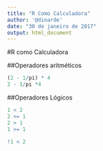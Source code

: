 ```yaml
---
title: "R Como Calculadora"
author: '@dinarde'
date: "30 de janeiro de 2017"
output: html_document
---
```


#R como Calculadora

##Operadores aritméticos
```r
(2 - 1/pi) * 4
2 - 1/pi *4
```

##Operadores Lógicos
```r
1 < 2
2 <= 1
2 > 1
1 >= 1

!1 < 2
```

